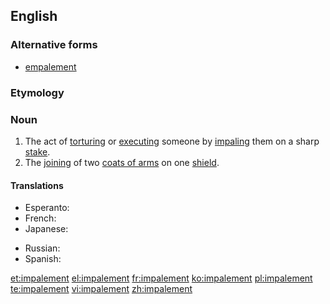 ==English==
{{wikipedia}}

===Alternative forms===
* [[empalement]] {{qualifier|obsolete}}

===Etymology===
{{suffix|impale|ment}}

===Noun===
{{en-noun}}

# The act of [[torturing]] or [[executing]] someone by [[impaling]] them on a sharp [[stake]].
# The [[joining]] of two [[coat of arms|coats of arms]] on one [[shield]].

====Translations====
{{trans-top|act of torturing}}
* Esperanto: {{t-|eo|palisumo}}
* French: {{t+|fr|empalement|m}}
* Japanese: {{t-|ja|串刺し|tr=くしざし, kushizashi}}
{{trans-mid}}
* Russian: {{t-|ru|посажение на кол|n|tr=posažénije ná kol|sc=Cyrl}}
* Spanish: {{t+|es|empalamiento|m}}
{{trans-bottom}}

[[et:impalement]]
[[el:impalement]]
[[fr:impalement]]
[[ko:impalement]]
[[pl:impalement]]
[[te:impalement]]
[[vi:impalement]]
[[zh:impalement]]